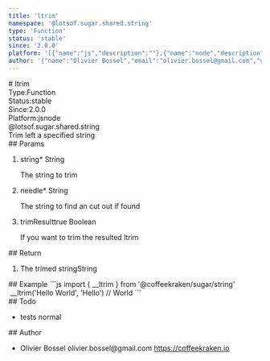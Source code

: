 ```yaml
---
title: 'ltrim'
namespace: '@lotsof.sugar.shared.string'
type: 'Function'
status: 'stable'
since: '2.0.0'
platform: '[{"name":"js","description":""},{"name":"node","description":""}]'
author: '{"name":"Olivier Bossel","email":"olivier.bossel@gmail.com","url":"https://coffeekraken.io"}'
---
```

<div class="docmap-mdx">
# ltrim
<div class="_metas">
<div class="_type"><span class="_type-label">Type:</span><span class="_type-value">Function</span></div>
<div class="_status"><span class="_status-label">Status:</span><span class="_status-value -stable">stable</span></div>
<div class="_since"><span class="_since-label">Since:</span><span class="_since-value">2.0.0</span></div>
<div class="_platform"><span class="_platform-label">Platform:</span><span class="_platform-value">js</span><span class="_platform-value">node</span></div>
</div>
<div class="_namespace">@lotsof.sugar.shared.string</div>
<div class="_description">
Trim left a specified string
</div>
<div class="_params">
## Params
<ol class="_list">
<li class="_item">
<span class="_name">string<span class="_required">*</span></span><span class="_default"></span> <span class="_type">String</span>
<p class="_description">The string to trim</p>
</li>
<li class="_item">
<span class="_name">needle<span class="_required">*</span></span><span class="_default"></span> <span class="_type">String</span>
<p class="_description">The string to find an cut out if found</p>
</li>
<li class="_item">
<span class="_name">trimResult</span><span class="_default">true</span> <span class="_type">Boolean</span>
<p class="_description">If you want to trim the resulted ltrim</p>
</li>
</ol>
</div>
<div class="_return">
## Return
<ol class="_list">
<li class="_item">
<span class="_description">The trimed string</span><span class="_default"></span><span class="_type">String</span>
</li>
</ol>
</div>
<div class="_examples">
## Example
```js
import { __ltrim } from '@coffeekraken/sugar/string'
 __ltrim('Hello World', 'Hello') // World
```
</div>
<div class="_todo">
## Todo
<ul class="_list">
<li class="_item">
<span class="_description">tests</span>
<span class="_priority -normal">normal</span>
</li>
</ul>
</div>
<div class="_author">
## Author
<ul class="_list">
<li class="_item">
<span class="_name">Olivier Bossel</span>
<span class="_email">olivier.bossel@gmail.com</span>
<a href="https://coffeekraken.io" target="_blank" class="_url">https://coffeekraken.io</a>
</li>
</ul>
</div>
</div>
